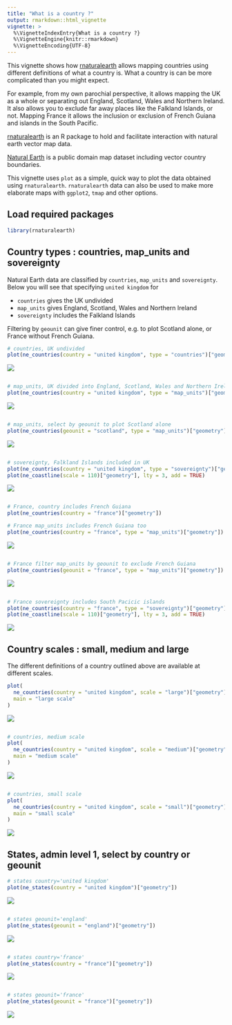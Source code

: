 ```yaml
---
title: "What is a country ?"
output: rmarkdown::html_vignette
vignette: >
  %\VignetteIndexEntry{What is a country ?}
  %\VignetteEngine{knitr::rmarkdown}
  %\VignetteEncoding{UTF-8}                                              
---
```




This vignette shows how [rnaturalearth](https://github.com/ropensci/rnaturalearth) allows mapping countries using different definitions of what a country is. What a country is can be more complicated than you might expect.

For example, from my own parochial perspective, it allows mapping the UK as a whole or separating out England, Scotland, Wales and Northern Ireland. It also allows you to exclude far away places like the Falkland Islands, or not. Mapping France it allows the inclusion or exclusion of French Guiana and islands in the South Pacific.

[rnaturalearth](https://github.com/ropensci/rnaturalearth) is an R package to hold and facilitate interaction with natural earth vector map data.

[Natural Earth](https://www.naturalearthdata.com/) is a public domain map dataset including vector country boundaries.

This vignette uses `plot` as a simple, quick way to plot the data obtained using `rnaturalearth`. `rnaturalearth` data can also be used to make more elaborate maps with `ggplot2`, `tmap` and other options.

## Load required packages


```r
library(rnaturalearth)
```

## Country types : countries, map_units and sovereignty
Natural Earth data are classified by `countries`, `map_units` and `sovereignty`. Below you will see that specifying `united kingdom` for

- `countries` gives the UK undivided
- `map_units` gives England, Scotland, Wales and Northern Ireland
- `sovereignty` includes the Falkland Islands

Filtering by `geounit` can give finer control, e.g. to plot Scotland alone, or France without French Guiana.


```r
# countries, UK undivided
plot(ne_countries(country = "united kingdom", type = "countries")["geometry"])
```

![](figure/what-is-a-country.Rmd-3-1.png)

```r

# map_units, UK divided into England, Scotland, Wales and Northern Ireland
plot(ne_countries(country = "united kingdom", type = "map_units")["geometry"])
```

![](figure/what-is-a-country.Rmd-3-2.png)

```r

# map_units, select by geounit to plot Scotland alone
plot(ne_countries(geounit = "scotland", type = "map_units")["geometry"])
```

![](figure/what-is-a-country.Rmd-3-3.png)

```r

# sovereignty, Falkland Islands included in UK
plot(ne_countries(country = "united kingdom", type = "sovereignty")["geometry"], col = "red")
plot(ne_coastline(scale = 110)["geometry"], lty = 3, add = TRUE)
```

![](figure/what-is-a-country.Rmd-3-4.png)

```r

# France, country includes French Guiana
plot(ne_countries(country = "france")["geometry"])

# France map_units includes French Guiana too
plot(ne_countries(country = "france", type = "map_units")["geometry"])
```

![](figure/what-is-a-country.Rmd-3-5.png)

```r

# France filter map_units by geounit to exclude French Guiana
plot(ne_countries(geounit = "france", type = "map_units")["geometry"])
```

![](figure/what-is-a-country.Rmd-3-6.png)

```r

# France sovereignty includes South Pacicic islands
plot(ne_countries(country = "france", type = "sovereignty")["geometry"], col = "red")
plot(ne_coastline(scale = 110)["geometry"], lty = 3, add = TRUE)
```

![](figure/what-is-a-country.Rmd-3-7.png)

## Country scales : small, medium and large

The different definitions of a country outlined above are available at different scales.


```r
plot(
  ne_countries(country = "united kingdom", scale = "large")["geometry"],
  main = "large scale"
)
```

![](figure/what-is-a-country.Rmd-4-1.png)

```r

# countries, medium scale
plot(
  ne_countries(country = "united kingdom", scale = "medium")["geometry"],
  main = "medium scale"
)
```

![](figure/what-is-a-country.Rmd-4-2.png)

```r

# countries, small scale
plot(
  ne_countries(country = "united kingdom", scale = "small")["geometry"],
  main = "small scale"
)
```

![](figure/what-is-a-country.Rmd-4-3.png)

## States, admin level 1, select by country or geounit


```r
# states country='united kingdom'
plot(ne_states(country = "united kingdom")["geometry"])
```

![](figure/what-is-a-country.Rmd-5-1.png)

```r

# states geounit='england'
plot(ne_states(geounit = "england")["geometry"])
```

![](figure/what-is-a-country.Rmd-5-2.png)

```r

# states country='france'
plot(ne_states(country = "france")["geometry"])
```

![](figure/what-is-a-country.Rmd-5-3.png)

```r

# states geounit='france'
plot(ne_states(geounit = "france")["geometry"])
```

![](figure/what-is-a-country.Rmd-5-4.png)


